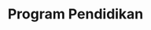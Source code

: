 ---
title: Program Pendidikan
blocks:
  - background: bg-green-50/80
    headline: Program Pendidikan Unggulan
    tagline: Membentuk Siswa yang Cerdas, Kreatif, dan Berkarakter
    actions:
      - label: Daftar Sekarang
        type: button
        icon:
          name: BiUserPlus
          color: white
        link: /pendaftaran
      - label: Lihat Kurikulum
        type: link
        link: /program-pendidikan
    image:
      src: '/uploads/program-pendidikan.jpg'
      alt: Program Pendidikan
      videoUrl: ''
    _template: hero
  - title: Jenjang Pendidikan
    description: Kami menyediakan pendidikan berkualitas dari tingkat dasar hingga menengah
    items:
      - icon:
          name: BiChild
          color: blue
          style: float
        title: Sekolah Dasar (SD)
        text: >
          Program pendidikan dasar untuk siswa kelas 1-6 dengan fokus pada 
          penguasaan literasi, numerasi, dan pembentukan karakter dasar. 
          Menggunakan pendekatan pembelajaran yang menyenangkan dan interaktif.
      - icon:
          name: BiBook
          color: green
          style: float
        title: Sekolah Menengah Pertama (SMP)
        text: >
          Program pendidikan menengah pertama untuk siswa kelas 7-9 dengan 
          kurikulum yang komprehensif meliputi mata pelajaran inti dan 
          pengembangan minat bakat siswa.
      - icon:
          name: BiGraduate
          color: orange
          style: float
        title: Sekolah Menengah Atas (SMA)
        text: >
          Program pendidikan menengah atas dengan peminatan IPA, IPS, dan Bahasa. 
          Persiapan optimal untuk melanjutkan ke perguruan tinggi terbaik.
    _template: features
  - background: bg-zinc-50
    title: Kurikulum dan Pembelajaran
    description: >
      Kurikulum Merdeka yang disesuaikan dengan kebutuhan siswa dan perkembangan zaman
      
      
      **Mata Pelajaran Inti:**
      - Bahasa Indonesia dan Sastra
      - Matematika dan Sains
      - Bahasa Inggris
      - Pendidikan Agama dan Budi Pekerti
      - Pendidikan Pancasila dan Kewarganegaraan
      - Sejarah Indonesia dan Sosial
      - Seni Budaya dan Prakarya
      - Pendidikan Jasmani dan Kesehatan
      
      
      **Program Unggulan:**
      - Kelas Bilingual (Bahasa Inggris)
      - Program Tahfidz Al-Quran
      - Robotika dan Coding
      - Entrepreneurship
    _template: content
  - title: Ekstrakurikuler
    description: Kegiatan pengembangan bakat dan minat siswa di luar jam pelajaran
    items:
      - icon:
          name: BiFootball
          color: red
          style: float
        title: Olahraga
        text: >
          Futsal, Basket, Voli, Badminton, Karate, Taekwondo, Renang
      - icon:
          name: BiMusic
          color: purple
          style: float
        title: Seni dan Budaya
        text: >
          Paduan Suara, Band, Tari Tradisional, Teater, Kaligrafi
      - icon:
          name: BiCodeAlt
          color: blue
          style: float
        title: Teknologi
        text: >
          Robotika, Programming, Desain Grafis, Website Development
      - icon:
          name: BiSpeech
          color: orange
          style: float
        title: Kepemimpinan
        text: >
          OSIS, Pramuka, PMR, English Club, Jurnalistik
      - icon:
          name: BiPlant
          color: green
          style: float
        title: Lingkungan
        text: >
          Green School, Hidroponik, Bank Sampah, Kebun Sekolah
      - icon:
          name: BiHeart
          color: pink
          style: float
        title: Sosial
        text: >
          Bakti Sosial, Kunjungan Panti Asuhan, Donor Darah
    _template: features
  - background: bg-blue-50
    title: Metode Pembelajaran
    description: >
      Pendekatan pembelajaran modern yang berpusat pada siswa dengan 
      memanfaatkan teknologi dan metode interaktif.
      
      
      **Pembelajaran Tatap Muka**
      - Kelas interaktif dengan fasilitas smart board
      - Diskusi kelompok dan presentasi
      - Praktikum di laboratorium
      - Pembelajaran di luar kelas (outdoor learning)
      
      
      **Pembelajaran Digital**
      - E-learning platform untuk materi tambahan
      - Virtual reality untuk mata pelajaran tertentu
      - Aplikasi pembelajaran interaktif
      - Assessment online untuk evaluasi berkala
      
      
      **Project Based Learning**
      - Proyek kolaboratif antar mata pelajaran
      - Penelitian ilmiah sederhana
      - Kewirausahaan siswa
      - Community service projects
    _template: content
  - background: bg-zinc-50
    title: Prestasi Akademik
    description: >-
      Pencapaian siswa dalam berbagai kompetisi akademik tingkat regional 
      dan nasional membuktikan kualitas program pendidikan kami.
    stats:
      - stat: 85%
        type: Lulus UN dengan Nilai A
      - stat: 95%
        type: Diterima PTN Favorit
      - stat: 50+
        type: Prestasi Olimpiade
      - stat: 30+
        type: Penghargaan Lomba
    _template: stats
---